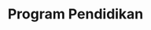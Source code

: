 ---
title: Program Pendidikan
blocks:
  - background: bg-green-50/80
    headline: Program Pendidikan Unggulan
    tagline: Membentuk Siswa yang Cerdas, Kreatif, dan Berkarakter
    actions:
      - label: Daftar Sekarang
        type: button
        icon:
          name: BiUserPlus
          color: white
        link: /pendaftaran
      - label: Lihat Kurikulum
        type: link
        link: /program-pendidikan
    image:
      src: '/uploads/program-pendidikan.jpg'
      alt: Program Pendidikan
      videoUrl: ''
    _template: hero
  - title: Jenjang Pendidikan
    description: Kami menyediakan pendidikan berkualitas dari tingkat dasar hingga menengah
    items:
      - icon:
          name: BiChild
          color: blue
          style: float
        title: Sekolah Dasar (SD)
        text: >
          Program pendidikan dasar untuk siswa kelas 1-6 dengan fokus pada 
          penguasaan literasi, numerasi, dan pembentukan karakter dasar. 
          Menggunakan pendekatan pembelajaran yang menyenangkan dan interaktif.
      - icon:
          name: BiBook
          color: green
          style: float
        title: Sekolah Menengah Pertama (SMP)
        text: >
          Program pendidikan menengah pertama untuk siswa kelas 7-9 dengan 
          kurikulum yang komprehensif meliputi mata pelajaran inti dan 
          pengembangan minat bakat siswa.
      - icon:
          name: BiGraduate
          color: orange
          style: float
        title: Sekolah Menengah Atas (SMA)
        text: >
          Program pendidikan menengah atas dengan peminatan IPA, IPS, dan Bahasa. 
          Persiapan optimal untuk melanjutkan ke perguruan tinggi terbaik.
    _template: features
  - background: bg-zinc-50
    title: Kurikulum dan Pembelajaran
    description: >
      Kurikulum Merdeka yang disesuaikan dengan kebutuhan siswa dan perkembangan zaman
      
      
      **Mata Pelajaran Inti:**
      - Bahasa Indonesia dan Sastra
      - Matematika dan Sains
      - Bahasa Inggris
      - Pendidikan Agama dan Budi Pekerti
      - Pendidikan Pancasila dan Kewarganegaraan
      - Sejarah Indonesia dan Sosial
      - Seni Budaya dan Prakarya
      - Pendidikan Jasmani dan Kesehatan
      
      
      **Program Unggulan:**
      - Kelas Bilingual (Bahasa Inggris)
      - Program Tahfidz Al-Quran
      - Robotika dan Coding
      - Entrepreneurship
    _template: content
  - title: Ekstrakurikuler
    description: Kegiatan pengembangan bakat dan minat siswa di luar jam pelajaran
    items:
      - icon:
          name: BiFootball
          color: red
          style: float
        title: Olahraga
        text: >
          Futsal, Basket, Voli, Badminton, Karate, Taekwondo, Renang
      - icon:
          name: BiMusic
          color: purple
          style: float
        title: Seni dan Budaya
        text: >
          Paduan Suara, Band, Tari Tradisional, Teater, Kaligrafi
      - icon:
          name: BiCodeAlt
          color: blue
          style: float
        title: Teknologi
        text: >
          Robotika, Programming, Desain Grafis, Website Development
      - icon:
          name: BiSpeech
          color: orange
          style: float
        title: Kepemimpinan
        text: >
          OSIS, Pramuka, PMR, English Club, Jurnalistik
      - icon:
          name: BiPlant
          color: green
          style: float
        title: Lingkungan
        text: >
          Green School, Hidroponik, Bank Sampah, Kebun Sekolah
      - icon:
          name: BiHeart
          color: pink
          style: float
        title: Sosial
        text: >
          Bakti Sosial, Kunjungan Panti Asuhan, Donor Darah
    _template: features
  - background: bg-blue-50
    title: Metode Pembelajaran
    description: >
      Pendekatan pembelajaran modern yang berpusat pada siswa dengan 
      memanfaatkan teknologi dan metode interaktif.
      
      
      **Pembelajaran Tatap Muka**
      - Kelas interaktif dengan fasilitas smart board
      - Diskusi kelompok dan presentasi
      - Praktikum di laboratorium
      - Pembelajaran di luar kelas (outdoor learning)
      
      
      **Pembelajaran Digital**
      - E-learning platform untuk materi tambahan
      - Virtual reality untuk mata pelajaran tertentu
      - Aplikasi pembelajaran interaktif
      - Assessment online untuk evaluasi berkala
      
      
      **Project Based Learning**
      - Proyek kolaboratif antar mata pelajaran
      - Penelitian ilmiah sederhana
      - Kewirausahaan siswa
      - Community service projects
    _template: content
  - background: bg-zinc-50
    title: Prestasi Akademik
    description: >-
      Pencapaian siswa dalam berbagai kompetisi akademik tingkat regional 
      dan nasional membuktikan kualitas program pendidikan kami.
    stats:
      - stat: 85%
        type: Lulus UN dengan Nilai A
      - stat: 95%
        type: Diterima PTN Favorit
      - stat: 50+
        type: Prestasi Olimpiade
      - stat: 30+
        type: Penghargaan Lomba
    _template: stats
---